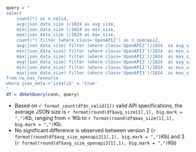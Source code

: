 ```r
query = "
select 
	count(*) as n_valid,
	avg(json_data_size )/1024 as avg_size,
	min(json_data_size )/1024 as min_size,
	max(json_data_size )/1024 as max_size,
	count(*) filter (where class='OpenAPI2') as n_openapi2,
	avg(json_data_size) filter (where class='OpenAPI2')/1024  as avg_size_openapi2,
	min(json_data_size) filter (where class='OpenAPI2')/1024  as min_size_openapi2,
	max(json_data_size) filter (where class='OpenAPI2')/1024  as max_size_openapi2,
	avg(json_data_size) filter (where class='OpenAPI3')/1024  as avg_size_openapi3,
	min(json_data_size) filter (where class='OpenAPI3')/1024  as min_size_openapi3,
	max(json_data_size) filter (where class='OpenAPI3')/1024  as max_size_openapi3
from vw_oas_resource 
where json_meta->'isValid' = 'true'
"
df = dbGetQuery(conn, query)
```

- Based on `r format_count(df$n_valid[1])` valid API specifications, the average JSON size is `r format(round(df$avg_size[1],1), big.mark = ",")`Kb, ranging from < 1Kb to `r format(round(df$max_size[1],1), big.mark = ",")`Kb.
- No significant difference is observed between version 2 (`r format(round(df$avg_size_openapi2[1],1), big.mark = ",")`Kb) and 3 (`r format(round(df$avg_size_openapi3[1],1), big.mark = ",")`Kb)


